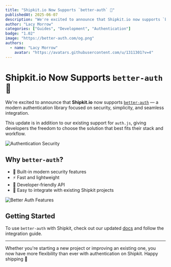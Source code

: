 ```yaml
---
title: "Shipkit.io Now Supports `better-auth` 🎉"
publishedAt: 2025-06-07
description: "We're excited to announce that Shipkit.io now supports `better-auth` — a modern authentication library focused on security, simplicity, and seamless integration."
author: "Lacy Morrow"
categories: ["Guides", "Development", "Authentication"]
badge: "1.02"
image: "https://better-auth.com/og.png"
authors:
  - name: "Lacy Morrow"
    avatar: "https://avatars.githubusercontent.com/u/1311301?v=4"
---
```


# Shipkit.io Now Supports `better-auth` 🎉

We're excited to announce that **Shipkit.io** now supports [`better-auth`](https://www.better-auth.com) — a modern authentication library focused on security, simplicity, and seamless integration.

This update is in addition to our existing support for `auth.js`, giving developers the freedom to choose the solution that best fits their stack and workflow.

![Authentication Security](https://images.unsplash.com/photo-1555774698-0b77e0d5fac6?w=600&h=300&fit=crop&crop=center)

## Why `better-auth`?

- 🔐 Built-in modern security features
- ⚡️ Fast and lightweight
- 🔧 Developer-friendly API
- 🧩 Easy to integrate with existing Shipkit projects

![Better Auth Features](https://images.unsplash.com/photo-1633356122102-3fe601e05bd2?w=600&h=300&fit=crop&crop=center)

## Getting Started

To use `better-auth` with Shipkit, check out our updated [docs](https://shipkit.io/docs/authentication) and follow the integration guide.

---

Whether you're starting a new project or improving an existing one, you now have more flexibility than ever with authentication on Shipkit. Happy shipping 🚀
